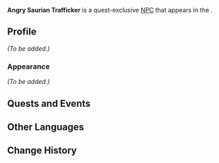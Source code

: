 {{Meta
<!-- Remove this template after adding the missing info -->
|missing_NPC_picture  = yes
|missing_NPC_profile  = yes
<!--
|missing_NPC_idle     = yes
|missing_NPC_dialogue = yes
-->
}}
{{Character Infobox
|name             = Angry Saurian Trafficker
|type             = Quest NPC
|image            = NPC Angry Saurian Trafficker (Male).png
|realname         = <!-- Optional, if different from in-game name -->
|deceased         = <!-- Past (for deceased prior to events of the game) or free response -->
|region           = Natlan<!-- Character's home/main nation -->
|location         = Natlan<!-- Nation where you can find the character in the game -->
|affiliation      = 
|title            = 

|ancestry         = <!-- Clan/family -->
|father           = 
|mother           = 
|spouse           = 
|sibling          = 
|child            = 
|relative         = 

|voiceEN          = 
|voiceCN          = 
|voiceJP          = 
|voiceKR          = 
}}
'''Angry Saurian Trafficker''' is a quest-exclusive [[NPC]] that appears in the {{Quest|Molting Season}}.
<!--
==Location==
{{subst:#tag:gallery|
NPC Location {{subst:#titleparts:{{subst:PAGENAME}}}}.png{{subst:!}}{{subst:#titleparts:{{subst:PAGENAME}}}}'s location
NPC Location {{subst:#titleparts:{{subst:PAGENAME}}}} Context.png{{subst:!}}Additional context
}}
-->
==Profile==
<!--Detailed story/lore information goes here.-->
''(To be added.)''

===Appearance===
<!--Keep appearance section short and concise. Limit to 2 paragraphs with 3-4 sentences each.-->
''(To be added.)''

==Quests and Events==
{{Quests and Events}}
<!--
==Idle Quotes==
{{Dialogue Start}}
:{{DIcon|Idle}} {{Tx}}
::{{A|VO {{subst:#titleparts:{{subst:PAGENAME}}}} 01.ogg}} "{{Tx}}"
{{Dialogue End}}

==Dialogue==
{{Dialogue Start}}
:'''{{subst:#titleparts:{{subst:PAGENAME}}}}:''' 
:{{DIcon}}
{{Dialogue End}}

==Event Dialogue==
===Event Name===
{{Dialogue Start}}
:'''{{subst:#titleparts:{{subst:PAGENAME}}}}:'''
{{Dialogue End}}
-->
==Other Languages==
{{Other Languages|default_hidden=1
|en       = Angry Saurian Trafficker
|zhs      = 愤怒的贩龙者
|zhs_rm   = 
|zht      = 憤怒的販龍者
|zht_rm   = 
|ja       = 怒っている竜の密売人
|ja_rm    = 
|ko       = 화난 용 밀매꾼
|es       = Traficante de saurios furioso
|fr       = Trafiquant de sauriens en colère
|ru       = Злой торговец заврианами
|th       = นักลักลอบค้า Saurian ที่โกรธเกรี้ยว
|th_rm    = 
|vi       = Con Buôn Saurian Tức Giận
|de       = Wütender Saurierhändler
|id       = Pedagang Saurian yang Marah
|pt       = Traficante de Sauriano Com Raiva
|tr       = Öfkeli Sürüngen Kaçakçısı
|it       = Trafficante di Saurici su tutte le furie
}}

==Change History==
{{Change History|5.2}}
<!--
==References==
{{Reflist}}
-->